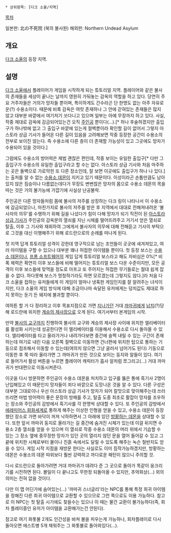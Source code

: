  * 상위항목: [다크 소울/지역]

[[목차]]

일본판: 北の不死院 (북의 불사원)
해외판: Northern Undead Asylum

== 개요 ==
[[다크 소울]]의 등장 지역.

== 설명 ==
[[다크 소울]]에서 플레이어가 게임을 시작하게 되는 튜토리얼 지역. 플레이어와 같은 불사의 존재들을 세상이 끝나는 날까지 영원히 가둬놓는 감옥의 역할을 하고 있다. 당연히 주요 거주자들은 거의가 망자들 뿐이며, 특이하게도 간수라곤 단 한명도 없는 아주 자유로운(?) 수용소이다. 때문에 비록 감옥은 여럿 존재하나 그 안에 갇혀있는 존재들은 많지 않고 대부분 바깥에서 여기저기 쏘다니고 있으며 일부는 아예 무장까지 하고 있다. 사실, 작중 제대로 감옥에 감금되어있는건 오직 [[주인공(다크 소울)|주인공]] 뿐이다(...).[* 허나 후술하겠지만 출입구가 하나밖에 없고 그 출입구 바깥에 있는게 절벽뿐이라 확인할 길이 없어서 그렇지 아스토라 상급 기사가 들어온 다른 길이 있음을 고려해보면 작중 등장한 공간이 수용소의 전부로 보이진 않는다. 즉 수용소에 다른 층이 더 존재할 가능성이 있고 그곳에도 망자가 수용되어 있을 것이다.]

그럼에도 수용소의 방어력은 제법 괜찮은 편인데, 작중 보이는 유일한 출입구[* 다만 그 출입구가 수용소의 유일한 출입구라고 할 수는 없다. 아스토라 상급 기사와 처음 마주하는 곳은 돌벽으로 가로막힌 또 다른 장소인데, 잘 보면 이곳에도 출입구가 하나 나 있다.]는 출처를 알 수 없는 [[수용소 데몬]]이 지키고 있기 때문이다. 이성이라곤 손톱만큼도 남아있지 않은 짐승이나 다름없는데다가 무장도 변변찮은 망자의 몸으로 수용소 데몬의 목을 따는 것은 거의 불가능에 가깝기에 사실상 난공불락.

주인공은 다른 망자들처럼 몸에 불사의 저주를 상징하는 다크 링이 나타나서 이 수용소에 감금되었으나, 마찬가지로 불사의 저주를 받은 후 지역에서 대대로 전해져내려온 '불사자의 의무'를 수행하기 위해 길을 나섰다가 힘이 다해 망자가 되기 직전이 된 [[아스토라 상급 기사]]가 주인공의 감옥문의 열쇠를 지닌 시체를 떨어뜨려주고 거기서 얻은 열쇠로 탈출, 이후 그 기사와 재회하여 그에게서 불사자의 의무에 대해 전해듣고 기사의 부탁으로 그것을 대신 이행해주기 위해 로드란으로의 순례를 떠나게 된다.

첫 지역 답게 튜토리얼 성격이 강한데 영구적으로 남는 조언들이 곳곳에 새겨져있고, 여러 아이템을 구할 수 있으나 대부분 꽤나 허접한 아이템들 뿐이다. 첫 등장 보스는 [[수용소 데몬]]이나, [[프롬 소프트웨어]]의 게임 답게 튜토리얼 보스라고 해도 자비심은 0%[* 비록 체력은 확연히 이후 보스들에 비해 떨어지는 튜토리얼 보스 다운 수준이지만, 모든 공격이 이후 보스들에 맞먹을 정도로 아프고 또 주어지는 허접한 무기들로는 절대 쉽게 잡을 수 없다. 하다못해 보스가 멍청하기라도 하면 모르겠는데 그렇지도 않다.]라 처음 다크 소울을 접하는 유저들에게 이 게임이 얼마나 냉혹한 게임인지를 잘 알려주는 녀석이지만, 다크 소울의 게임 방식에 대해 조금이나마 숙달된 유저에게는 덩치값도 제대로 하지 못하는 둔기 든 돼지에 불과할 뿐이다.

여하튼 할 거 다 정리하고 이후 목표지점으로 가면 [[지나가던]] 거대 [[까마귀]]에게 [[납치]](?)당해 로드란에 위치한 [[계승의 제사장]]으로 오게 된다. 여기서부터 본게임의 시작.

만약 [[불사의 교구]]까지 진행하여 불사의 교구와 계승의 제사장 사이에 위치한 엘리베이터를 활성화 시키는데 성공한다면 이 엘리베이터를 이용해서 수용소로 다시 돌아올 수 있다. 엘리베이터를 타고 올라가거나 내려가다보면 중간에 슬쩍 내릴 수 있는 구간이 존재하는데 여기로 내린 다음 오른쪽 절벽으로 이동하면 건너편에 위치한 탑으로 통하는 기둥으로 점프해서 이동할 수 있는데(여의치 않으면 그냥 굴러서 넘어가도 된다) 기둥으로 이동한 후 쭉 따라 올라가면 그 까마귀가 만든 것으로 보이는 둥지와 알들이 있다. 여기로 들어가서 활성 버튼을 누르면 플레이어 캐릭터가 흡사 알처럼 쪼그리고(...) 거대 까마귀가 반대편으로 이동시켜준다.

이곳을 다시 방문하면 주인공이 수용소 데몬을 처치하고 입구를 뚫은 통에 흑기사 2명이 난입해있고 이 때문인지 망자들이 죄다 바깥으로 도망나온 것을 알 수 있다. 다른 구성은 대부분 그대로이나 우선 아스토라 상급 기사가 망자가 되어 칼맛으로 맞이해주는데 쓰러뜨리면 마법 방어력이 좋은 문장의 방패를 주고, 탈출 도중 최초로 활잡이 망자를 조우하는 장소와 주인공의 감방에서 흑기사를 각 한명씩 상대할 수 있다. 또 주인공의 감방에서 [[에레미어스 회화세계]]로 통하게 해주는 이상한 인형을 얻을 수 있고, 수용소 데몬이 등장했던 장소로 가면 바닥이 꺼져 낙하하면서 그 아래에 있던 [[방황하는 데몬]]을 상대할 수 있다. 또한 앞서 까마귀 둥지로 올라가는 길 중간에 숨겨진 시체가 있는데 이걸 뒤지면 수용소 2층 열쇠를 얻을 수 있으며 이 열쇠로 작중 수용소 데몬의 머리 위에서 기습할 수 있는 그 장소 옆에 중무장한 망자가 있던 곳의 열리지 않던 문을 열어 들어갈 수 있고 그 끝에 위치한 시체로부터 물이나 진흙 속에서도 달릴 수 있도록 해주는 녹슨 철반지도 얻을 수 있다. 게임 시작 지점을 재방문 한다는 사실로도 이미 짐작가능하겠지만, 방황하는 데몬은 수용소의 데몬 따위보다 훨씬 강력하고 까다로운 패턴이 많으니 주의할 것.

다시 로드란으로 돌아가려면 거대 까마귀가 데려다 준 그 곳으로 돌아가 똑같이 웅크리기를 시전하면 된다. 볼일이 다 끝나고도 무한정 되돌아올 수 있지만, 추억회상(...) 외의 의미는 전혀 없을 것이다.

다만 이 맵 어딘가에 숨어있는(...) '까마귀 스너글리'라는 NPC를 통해 특정 희귀 아이템을 정해진 다른 희귀 아이템으로 교환할 수 있으므로 그런 쪽으로도 이용 가능하다. 참고로 이 NPC는 첫 탈출 시기에도 찾을수는 있으나 이 때는 물건 교환이 불가능하다(즉, 회차 플레이중인 유저가 아이템을 교환해가는건 안된다).

참고로 여기 화톳불 2개도 인간성을 바쳐 불을 피우는게 가능하나, 회차플레이로 다시 돌아오면 에스트병 5개 채워주는 그 화톳불로 돌아와있다(...).
